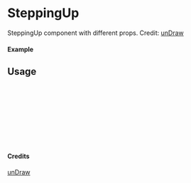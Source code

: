 
<Meta of={SteppingUp} title="unDraw/SteppingUp" />

# SteppingUp

SteppingUp component with different props.
Credit: [unDraw](https://undraw.co/illustrations)

#### Example

<Canvas of={SteppingUp.Primary} />

## Usage

```ts
import { SteppingUp } from "yadl-ui";

const Example = () => {
  return (
      <SteppingUp />
  );
};

export default Example;
```

#### Credits
[unDraw](https://undraw.co/illustrations)
